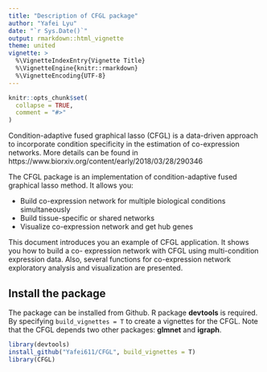 ```yaml
---
title: "Description of CFGL package"
author: "Yafei Lyu"
date: "`r Sys.Date()`"
output: rmarkdown::html_vignette
theme: united
vignette: >
  %\VignetteIndexEntry{Vignette Title}
  %\VignetteEngine{knitr::rmarkdown}
  %\VignetteEncoding{UTF-8}
---
```


```r
knitr::opts_chunk$set(
  collapse = TRUE,
  comment = "#>"
)
```

Condition-adaptive fused graphical lasso (CFGL) is a data-driven approach to incorporate 
condition specificity in the estimation of co-expression networks. More details can be found in 
 https://www.biorxiv.org/content/early/2018/03/28/290346


The CFGL package is an implementation of condition-adaptive fused graphical lasso method. It 
allows you:

- Build co-expression network for multiple biological conditions simultaneously
- Build tissue-specific or shared networks
- Visualize co-expression network and get hub genes

This document introduces you an example of CFGL application. It shows you how to build a co-
expression network with CFGL using multi-condition expression data. Also, several functions for 
co-expression network exploratory analysis and visualization are presented.

## Install the package

The package can be installed from Github. R package **devtools** is required. By specifying 
`build_vignettes = T` to create a vignettes for the CFGL. Note that the CFGL depends two other 
packages: **glmnet** and **igraph**.

```r
library(devtools)
install_github("Yafei611/CFGL", build_vignettes = T)
library(CFGL)
```